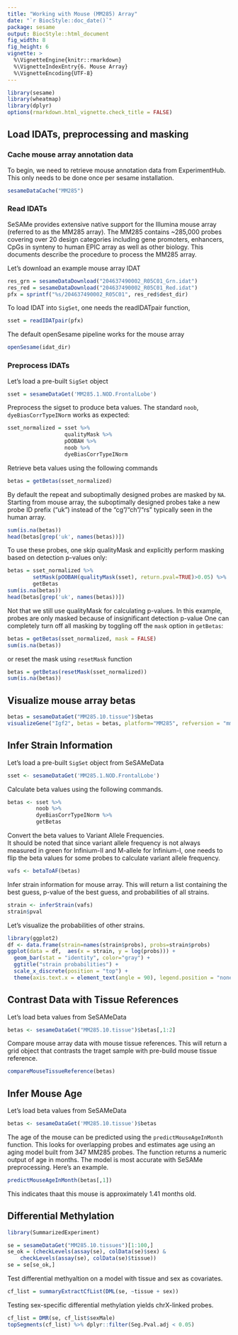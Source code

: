```yaml
---
title: "Working with Mouse (MM285) Array"
date: "`r BiocStyle::doc_date()`"
package: sesame
output: BiocStyle::html_document
fig_width: 8
fig_height: 6
vignette: >
  %\VignetteEngine{knitr::rmarkdown}
  %\VignetteIndexEntry{6. Mouse Array}
  %\VignetteEncoding{UTF-8}
---
```


```r
library(sesame)
library(wheatmap)
library(dplyr)
options(rmarkdown.html_vignette.check_title = FALSE)
```

## Load IDATs, preprocessing and masking

### Cache mouse array annotation data

To begin, we need to retrieve mouse annotation data from ExperimentHub.
This only needs to be done once per sesame installation.
```r
sesameDataCache("MM285")
```

### Read IDATs

SeSAMe provides extensive native support for the Illumina mouse array
(referred to as the MM285 array).
The MM285 contains ~285,000 probes covering over 20 design categories including
gene promoters, enhancers, CpGs in synteny to human EPIC array as well as other
biology. This documents describe the procedure to process the MM285 array.

Let's download an example mouse array IDAT
```r
res_grn = sesameDataDownload("204637490002_R05C01_Grn.idat")
res_red = sesameDataDownload("204637490002_R05C01_Red.idat")
pfx = sprintf("%s/204637490002_R05C01", res_red$dest_dir)
```

To load IDAT into `SigSet`, one needs the readIDATpair function,
```r
sset = readIDATpair(pfx)
```

The default openSesame pipeline works for the mouse array
```r
openSesame(idat_dir)
```

### Preprocess IDATs

Let's load a pre-built `SigSet` object
```r
sset = sesameDataGet('MM285.1.NOD.FrontalLobe')
```

Preprocess the sigset to produce beta values.
The standard `noob`, `dyeBiasCorrTypeINorm` works as expected:
```r
sset_normalized = sset %>%
                  qualityMask %>%
                  pOOBAH %>%
                  noob %>%
                  dyeBiasCorrTypeINorm
```
Retrieve beta values using the following commands
```r
betas = getBetas(sset_normalized)
```

By default the repeat and suboptimally designed probes are masked by `NA`.
Starting from mouse array, the suboptimally designed probes take a new
probe ID prefix ("uk") instead of the "cg"/"ch"/"rs" typically seen in
the human array.
```r
sum(is.na(betas))
head(betas[grep('uk', names(betas))])
```

To use these probes, one skip qualityMask and explicitly perform masking based
on detection p-values only:
```r
betas = sset_normalized %>%
        setMask(pOOBAH(qualityMask(sset), return.pval=TRUE)>0.05) %>%
        getBetas
sum(is.na(betas))
head(betas[grep('uk', names(betas))])
```
Not that we still use qualityMask for calculating p-values. In this example,
probes are only masked because of insignificant detection p-value
One can completely turn off all masking by toggling off the `mask` option in
`getBetas`:
```r
betas = getBetas(sset_normalized, mask = FALSE)
sum(is.na(betas))
```
or reset the mask using `resetMask` function
```r
betas = getBetas(resetMask(sset_normalized))
sum(is.na(betas))
```

## Visualize mouse array betas
```r
betas = sesameDataGet("MM285.10.tissue")$betas
visualizeGene("Igf2", betas = betas, platform="MM285", refversion = "mm10")
```

## Infer Strain Information

Let's load a pre-built `SigSet` object from SeSAMeData
```r
sset <- sesameDataGet('MM285.1.NOD.FrontalLobe')
```

Calculate beta values using the following commands.
```r
betas <- sset %>%
         noob %>%
         dyeBiasCorrTypeINorm %>%
         getBetas
```

Convert the beta values to Variant Allele Frequencies.  
It should be noted that since variant allele frequency is not always measured
in green for Infinium-II and M-allele for Infinium-I, one needs to flip the
beta values for some probes to calculate variant allele frequency.
```r
vafs <- betaToAF(betas)
```

Infer strain information for mouse array. This will return a list containing
the best guess, p-value of the best guess, and probabilities of all strains.
```r
strain <- inferStrain(vafs)
strain$pval
```
Let's visualize the probabilities of other strains.
```r
library(ggplot2)
df <- data.frame(strain=names(strain$probs), probs=strain$probs)
ggplot(data = df,  aes(x = strain, y = log(probs))) +
  geom_bar(stat = "identity", color="gray") +
  ggtitle("strain probabilities") +
  scale_x_discrete(position = "top") +
  theme(axis.text.x = element_text(angle = 90), legend.position = "none")
```

## Contrast Data with Tissue References

Let's load beta values from SeSAMeData
```r
betas <- sesameDataGet("MM285.10.tissue")$betas[,1:2]
```

Compare mouse array data with mouse tissue references. This will return a grid
object that contrasts the traget sample with pre-build mouse tissue reference.
```r
compareMouseTissueReference(betas)
```

## Infer Mouse Age

Let's load beta values from SeSAMeData
```r
betas <- sesameDataGet('MM285.10.tissue')$betas
```

The age of the mouse can be predicted using the `predictMouseAgeInMonth`
function. This looks for overlapping probes and estimates age using an aging
model built from 347 MM285 probes. The function returns a numeric output of
age in months. The model is most accurate with SeSAMe preprocessing.
Here's an example.
```r
predictMouseAgeInMonth(betas[,1])
```
This indicates thaat this mouse is approximately 1.41 months old.

## Differential Methylation

```r
library(SummarizedExperiment)
```

```r
se = sesameDataGet("MM285.10.tissues")[1:100,]
se_ok = (checkLevels(assay(se), colData(se)$sex) &
    checkLevels(assay(se), colData(se)$tissue))
se = se[se_ok,]
```

Test differential methyaltion on a model with tissue and sex as covariates.

```r
cf_list = summaryExtractCfList(DML(se, ~tissue + sex))
```

Testing sex-specific differential methylation yields chrX-linked probes.

```r
cf_list = DMR(se, cf_list$sexMale)
topSegments(cf_list) %>% dplyr::filter(Seg.Pval.adj < 0.05)
```